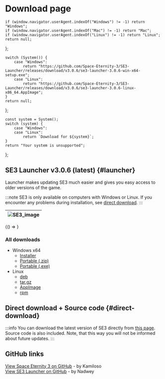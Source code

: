 
# Download page

    if (window.navigator.userAgent.indexOf("Windows") != -1) return "Windows";
    if (window.navigator.userAgent.indexOf("Mac") != -1) return "Mac";
    if (window.navigator.userAgent.indexOf("Linux") != -1) return "Linux";
    return null;
};

    switch (System()) {
        case "Windows":
            return "https://github.com/Space-Eternity-3/SE3-Launcher/releases/download/v3.0.6/se3-launcher-3.0.6-win-x64-setup.exe";
        case "Linux":
            return "https://github.com/Space-Eternity-3/SE3-Launcher/releases/download/v3.0.6/se3-launcher-3.0.6-linux-x86_64.AppImage";
    }
    return null;
};

    const system = System();
    switch (system) {
        case "Windows":
        case "Linux":
            return `Download for ${system}`;
    }
    return "Your system is unsupported";
};

## SE3 Launcher v3.0.6 (latest) {#launcher}

Launcher makes updating SE3 much easier and gives you easy access to older versions of the game.

:::note
SE3 is only available on computers with Windows or Linux. If you encounter any problems during
installation, see [direct download](#direct-download).
:::

| ![SE3_image](../../static/img/pages/launcher1.png) |
| --- |

<BrowserOnly>{() => <DownloadButton text={GetMessage()} url={DownloadLink()} />}</BrowserOnly>

<h3> All downloads </h3>

-   Windows x64
    -   [Installer](https://github.com/Space-Eternity-3/SE3-Launcher/releases/download/v3.0.6/se3-launcher-3.0.6-win-x64-portable.exe)
    -   [Portable (.zip)](https://github.com/Space-Eternity-3/SE3-Launcher/releases/download/v3.0.6/se3-launcher-3.0.6-win-x64-portable.zip)
    -   [Portable (.exe)](https://github.com/Space-Eternity-3/SE3-Launcher/releases/download/v3.0.6/se3-launcher-3.0.6-win-x64-portable.exe)
-   Linux
    -   [deb](https://github.com/Space-Eternity-3/SE3-Launcher/releases/download/v3.0.6/se3-launcher-3.0.6-linux-amd64.deb)
    -   [tar.gz](https://github.com/Space-Eternity-3/SE3-Launcher/releases/download/v3.0.6/se3-launcher-3.0.6-linux-x64.tar.gz)
    -   [AppImage](https://github.com/Space-Eternity-3/SE3-Launcher/releases/download/v3.0.6/se3-launcher-3.0.6-linux-x86_64.AppImage)
    -   [rpm](https://github.com/Space-Eternity-3/SE3-Launcher/releases/download/v3.0.6/se3-launcher-3.0.6-linux-x86_64.rpm)

## Direct download + Source code {#direct-download}

:::info
You can download the latest version of SE3 directly from [this page](https://github.com/Space-Eternity-3/Space-Eternity-3/releases/tag/release%2FRelease-2.3).
Source code is also included. Note, that this way you will not be informed about future updates.
:::

## GitHub links

[View Space Eternity 3 on GitHub](https://github.com/Space-Eternity-3/Space-Eternity-3) - by Kamiloso  
[View SE3 Launcher on GitHub](https://github.com/Space-Eternity-3/SE3-Launcher) - by Nadwey  
